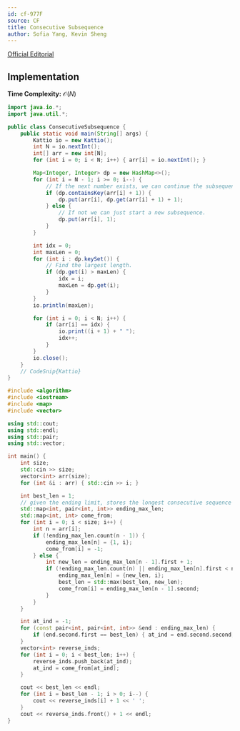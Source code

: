 ```yaml
---
id: cf-977F
source: CF
title: Consecutive Subsequence
author: Sofia Yang, Kevin Sheng
---
```


[Official Editorial](https://codeforces.com/blog/entry/59281)

## Implementation

**Time Complexity:** $\mathcal{O}(N)$

<LanguageSection>
<JavaSection>

```java
import java.io.*;
import java.util.*;

public class ConsecutiveSubsequence {
	public static void main(String[] args) {
		Kattio io = new Kattio();
		int N = io.nextInt();
		int[] arr = new int[N];
		for (int i = 0; i < N; i++) { arr[i] = io.nextInt(); }

		Map<Integer, Integer> dp = new HashMap<>();
		for (int i = N - 1; i >= 0; i--) {
			// If the next number exists, we can continue the subsequence.
			if (dp.containsKey(arr[i] + 1)) {
				dp.put(arr[i], dp.get(arr[i] + 1) + 1);
			} else {
				// If not we can just start a new subsequence.
				dp.put(arr[i], 1);
			}
		}

		int idx = 0;
		int maxLen = 0;
		for (int i : dp.keySet()) {
			// Find the largest length.
			if (dp.get(i) > maxLen) {
				idx = i;
				maxLen = dp.get(i);
			}
		}
		io.println(maxLen);

		for (int i = 0; i < N; i++) {
			if (arr[i] == idx) {
				io.print((i + 1) + " ");
				idx++;
			}
		}
		io.close();
	}
	// CodeSnip{Kattio}
}
```

</JavaSection>
<CPPSection>

```cpp
#include <algorithm>
#include <iostream>
#include <map>
#include <vector>

using std::cout;
using std::endl;
using std::pair;
using std::vector;

int main() {
	int size;
	std::cin >> size;
	vector<int> arr(size);
	for (int &i : arr) { std::cin >> i; }

	int best_len = 1;
	// given the ending limit, stores the longest consecutive sequence
	std::map<int, pair<int, int>> ending_max_len;
	std::map<int, int> come_from;
	for (int i = 0; i < size; i++) {
		int n = arr[i];
		if (!ending_max_len.count(n - 1)) {
			ending_max_len[n] = {1, i};
			come_from[i] = -1;
		} else {
			int new_len = ending_max_len[n - 1].first + 1;
			if (!ending_max_len.count(n) || ending_max_len[n].first < new_len) {
				ending_max_len[n] = {new_len, i};
				best_len = std::max(best_len, new_len);
				come_from[i] = ending_max_len[n - 1].second;
			}
		}
	}

	int at_ind = -1;
	for (const pair<int, pair<int, int>> &end : ending_max_len) {
		if (end.second.first == best_len) { at_ind = end.second.second; }
	}
	vector<int> reverse_inds;
	for (int i = 0; i < best_len; i++) {
		reverse_inds.push_back(at_ind);
		at_ind = come_from[at_ind];
	}

	cout << best_len << endl;
	for (int i = best_len - 1; i > 0; i--) {
		cout << reverse_inds[i] + 1 << ' ';
	}
	cout << reverse_inds.front() + 1 << endl;
}
```

</CPPSection>
</LanguageSection>
